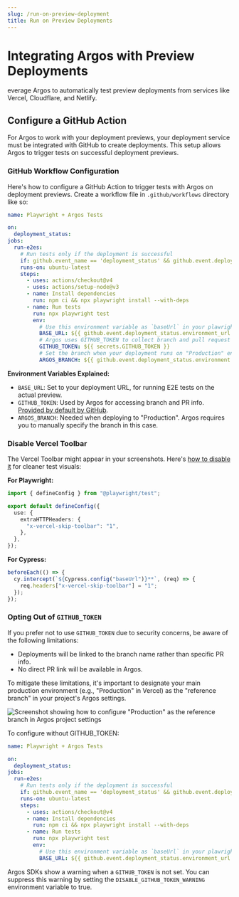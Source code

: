 ```yaml
---
slug: /run-on-preview-deployment
title: Run on Preview Deployments
---
```


# Integrating Argos with Preview Deployments

everage Argos to automatically test preview deployments from services like Vercel, Cloudflare, and Netlify.

## Configure a GitHub Action

For Argos to work with your deployment previews, your deployment service must be integrated with GitHub to create deployments. This setup allows Argos to trigger tests on successful deployment previews.

### GitHub Workflow Configuration

Here's how to configure a GitHub Action to trigger tests with Argos on deployment previews. Create a workflow file in `.github/workflows` directory like so:

```yml
name: Playwright + Argos Tests

on:
  deployment_status:
jobs:
  run-e2es:
    # Run tests only if the deployment is successful
    if: github.event_name == 'deployment_status' && github.event.deployment_status.state == 'success'
    runs-on: ubuntu-latest
    steps:
      - uses: actions/checkout@v4
      - uses: actions/setup-node@v3
      - name: Install dependencies
        run: npm ci && npx playwright install --with-deps
      - name: Run tests
        run: npx playwright test
        env:
          # Use this environment variable as `baseUrl` in your plawright.config.ts
          BASE_URL: ${{ github.event.deployment_status.environment_url }}
          # Argos uses GITHUB_TOKEN to collect branch and pull request information
          GITHUB_TOKEN: ${{ secrets.GITHUB_TOKEN }}
          # Set the branch when your deployment runs on "Production" environment.
          ARGOS_BRANCH: ${{ github.event.deployment_status.environment == 'Production' && 'main' || '' }}
```

**Environment Variables Explained:**

- `BASE_URL`: Set to your deployment URL, for running E2E tests on the actual preview.
- `GITHUB_TOKEN`: Used by Argos for accessing branch and PR info. [Provided by default by GitHub](https://docs.github.com/en/actions/security-guides/automatic-token-authentication).
- `ARGOS_BRANCH`: Needed when deploying to "Production". Argos requires you to manually specify the branch in this case.

### Disable Vercel Toolbar

The Vercel Toolbar might appear in your screenshots. Here's [how to disable it](https://vercel.com/docs/workflow-collaboration/vercel-toolbar#disable-toolbar-for-session) for cleaner test visuals:

**For Playwright:**

```ts title="playwright.config.ts"
import { defineConfig } from "@playwright/test";

export default defineConfig({
  use: {
    extraHTTPHeaders: {
      "x-vercel-skip-toolbar": "1",
    },
  },
});
```

**For Cypress:**

```ts title="support/index.js"
beforeEach(() => {
  cy.intercept(`${Cypress.config("baseUrl")}**`, (req) => {
    req.headers["x-vercel-skip-toolbar"] = "1";
  });
});
```

### Opting Out of `GITHUB_TOKEN`

If you prefer not to use `GITHUB_TOKEN` due to security concerns, be aware of the following limitations:

- Deployments will be linked to the branch name rather than specific PR info.
- No direct PR link will be available in Argos.

To mitigate these limitations, it's important to designate your main production environment (e.g., "Production" in Vercel) as the "reference branch" in your project's Argos settings.

![Screenshot showing how to configure "Production" as the reference branch in Argos project settings](./run-on-preview-deployment/configure-reference-branch.png)

To configure without GITHUB_TOKEN:

```yml
name: Playwright + Argos Tests

on:
  deployment_status:
jobs:
  run-e2es:
    # Run tests only if the deployment is successful
    if: github.event_name == 'deployment_status' && github.event.deployment_status.state == 'success'
    runs-on: ubuntu-latest
    steps:
      - uses: actions/checkout@v4
      - name: Install dependencies
        run: npm ci && npx playwright install --with-deps
      - name: Run tests
        run: npx playwright test
        env:
          # Use this environment variable as `baseUrl` in your plawright.config.ts
          BASE_URL: ${{ github.event.deployment_status.environment_url }}
```

Argos SDKs show a warning when a `GITHUB_TOKEN` is not set. You can suppress this warning by setting the `DISABLE_GITHUB_TOKEN_WARNING` environment variable to true.
